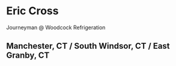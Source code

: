 # Eric Cross

Journeyman @ Woodcock Refrigeration

## Manchester, CT / South Windsor, CT / East Granby, CT
